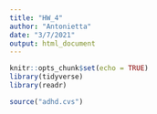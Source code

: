 ```yaml
---
title: "HW_4"
author: "Antonietta"
date: "3/7/2021"
output: html_document
---
```


```r

knitr::opts_chunk$set(echo = TRUE)
library(tidyverse)
library(readr)

```



``` r

source("adhd.cvs") 


```
